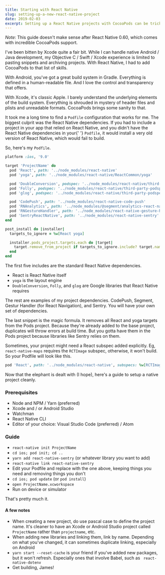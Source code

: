 ```yaml
---
title: Starting with React Native
slug: setting-up-a-new-react-native-project
date: 2019-02-03
excerpt: Setting up a React Native projects with CocoaPods can be tricky. Here are some of my tricks so you can avoid Xcode hell.
---
```


_Note_: This guide doesn't make sense after React Native 0.60, which comes with incredible CocoaPods support.

I've been bitten by Xcode quite a fair bit. While I can handle native Android / Java development, my Objective C / Swift / Xcode experience is limited to pasting snippets and archiving projects. With React Native, I had to add CocoaPods to that list of skills.

With Android, you've got a great build system in Gradle. Everything is defined in a human-readable file. And I love the control and transparency that offers.

With Xcode, it's classic Apple. I barely understand the underlying elements of the build system. Everything is shrouded in mystery of header files and plists and unreadable formats. CocoaPods brings some sanity to that.

It took me a long time to find a `Podfile` configuration that works for me. The biggest culprit was the React Native dependencies. If you had to include a project in your app that relied on React Native, and you didn't have the React Native dependencies in your{' '} `Podfile`, it would install a very old version of React Native, which would fail to build.

So, here's my `Podfile`.

```ruby
platform :ios, '9.0'

target 'ProjectName' do
  pod 'React', path: '../node_modules/react-native'
  pod 'yoga', path: '../node_modules/react-native/ReactCommon/yoga'

  pod 'DoubleConversion', podspec: '../node_modules/react-native/third-party-podspecs/DoubleConversion.podspec'
  pod 'Folly', podspec: '../node_modules/react-native/third-party-podspecs/Folly.podspec'
  pod 'glog', podspec: '../node_modules/react-native/third-party-podspecs/glog.podspec'

  pod 'CodePush', path: '../node_modules/react-native-code-push'
  pod 'RNAnalytics', path: '../node_modules/@segment/analytics-react-native'
  pod 'RNGestureHandler', path: '../node_modules/react-native-gesture-handler'
  pod 'SentryReactNative', path: '../node_modules/react-native-sentry'
end

post_install do |installer|
  targets_to_ignore = %w[React yoga]

  installer.pods_project.targets.each do |target|
    target.remove_from_project if targets_to_ignore.include? target.name
  end
end
```

The first five includes are the standard React Native dependencies.

- React is React Native itself
- `yoga` is the layout engine
- `DoubleConversion`, `Folly`, and `glog` are Google libraries that React Native requires

The rest are examples of my project dependencies. CodePush, Segment, Gestur Handler (for React Navigation), and Sentry. You will have your own set of dependencies.

The last snippet is the magic formula. It removes all React and yoga targets from the Pods project. Because they're already added to the base project, duplicates will throw errors at build time. But you gotta have them in the Pods project because libraries like Sentry relies on them.

Sometimes, your project might need a React subspec added explicitly. Eg, `react-native-maps` requires the `RCTImage` subspec, otherwise, it won't build. So your Podfile will look like this.

```ruby
pod 'React', path: '../node_modules/react-native', subspecs: %w[RCTImage]
```

Now that the elephant is dealt with (I hope), here's a guide to setup a
native project cleanly.

### Prerequisites

- <Link external href="https://nodejs.org/en">
    Node and NPM
  </Link> / <Link external href="https://yarnpkg.com/lang/en">
    Yarn
  </Link> (preferred)
- <Link external href="https://developer.apple.com/xcode">
    Xcode
  </Link> and / or <Link external href="https://developer.android.com/studio">
    Android Studio
  </Link>
- <Link external href="https://facebook.github.io/watchman">
    Watchman
  </Link>
- <Link
    external
    href="https://facebook.github.io/react-native/docs/understanding-cli">
    React Native CLI
  </Link>
- Editor of your choice: <Link external href="https://code.visualstudio.com">Visual Studio Code</Link> (preferred) / <Link external href="https://atom.io">Atom</Link>

### Guide

- `react-native init ProjectName`
- `cd ios; pod init; cd ..`
- `yarn add react-native-sentry` (or whatever library you want to add)
- `react-native link react-native-sentry`
- Edit your Podfile and replace with the one above, keeping things you need and removing things you don't
- `cd ios; pod update` (or `pod install`)
- `open ProjectName.xcworkspace`
- Run on device or simulator

That's pretty much it.

#### A few notes

- When creating a new project, do use pascal case to define the project name. It's cleaner to have an Xcode or Android Studio project called `ProjectName` rather than `projectname`, etc.
- When adding new libraries and linking them, link by name. Depending on what you've changed, it can sometimes duplicate linking, especially on Android
- `yarn start --reset-cache` is your friend if you've added new packages, but it won't refresh. Especially ones that involve Babel, such as ` react-native-dotenv`
- Get building, James!
